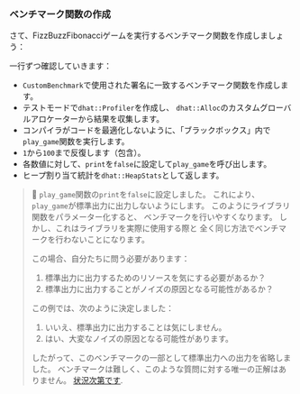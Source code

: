 
### ベンチマーク関数の作成

さて、FizzBuzzFibonacciゲームを実行するベンチマーク関数を作成しましょう：

<PlayGameRsBenchPlayGame />

一行ずつ確認していきます：
- `CustomBenchmark`で使用された署名に一致するベンチマーク関数を作成します。
- テストモードで`dhat::Profiler`を作成し、
  `dhat::Alloc`のカスタムグローバルアロケーターから結果を収集します。
- コンパイラがコードを最適化しないように、「ブラックボックス」内で`play_game`関数を実行します。
- `1`から`100`まで反復します（包含）。
- 各数値に対して、`print`を`false`に設定して`play_game`を呼び出します。
- ヒープ割り当て統計を`dhat::HeapStats`として返します。

> 🐰 `play_game`関数の`print`を`false`に設定しました。
> これにより、`play_game`が標準出力に出力しないようにします。
> このようにライブラリ関数をパラメーター化すると、
> ベンチマークを行いやすくなります。
> しかし、これはライブラリを実際に使用する際と
> 全く同じ方法でベンチマークを行わないことになります。
>
> この場合、自分たちに問う必要があります：
> 1. 標準出力に出力するためのリソースを気にする必要があるか？
> 2. 標準出力に出力することがノイズの原因となる可能性があるか？
>
> この例では、次のように決定しました：
> 1. いいえ、標準出力に出力することは気にしません。
> 2. はい、大変なノイズの原因となる可能性があります。
>
> したがって、このベンチマークの一部として標準出力への出力を省略しました。
> ベンチマークは難しく、このような質問に対する唯一の正解はありません。
> [状況次第です][changelog it depends].

[changelog it depends]: https://changelog.com/topic/itdepends